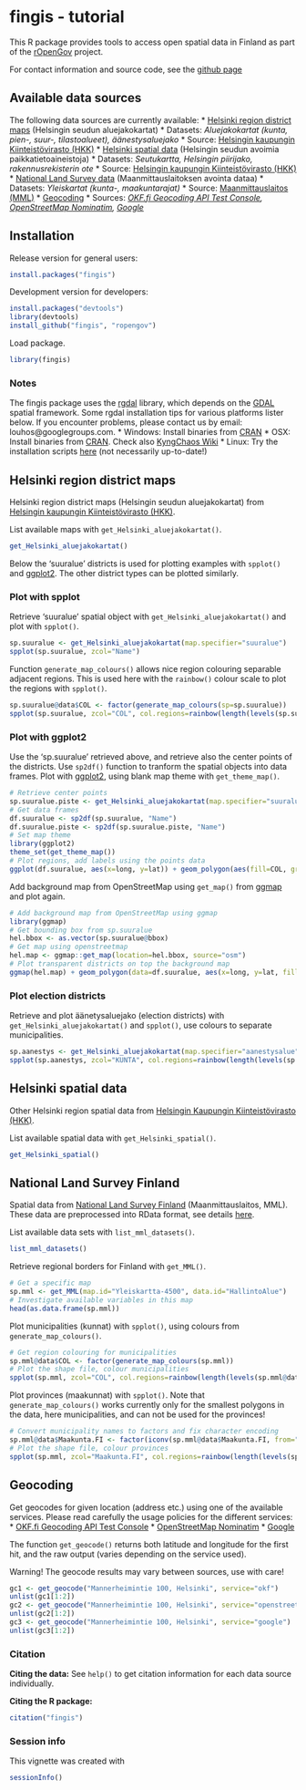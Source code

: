 <!--
%\VignetteEngine{knitr}
%\VignetteIndexEntry{An R Markdown Vignette made with knitr}
-->


fingis - tutorial
===========

This R package provides tools to access open spatial data in Finland
as part of the [rOpenGov](http://ropengov.github.io) project.

For contact information and source code, see the [github page](https://github.com/rOpenGov/fingis)

## Available data sources

The following data sources are currently available:
* [Helsinki region district maps](#aluejakokartat) (Helsingin seudun aluejakokartat)
 * Datasets: *Aluejakokartat (kunta, pien-, suur-, tilastoalueet), äänestysaluejako*
 * Source: [Helsingin kaupungin Kiinteistövirasto (HKK)](http://ptp.hel.fi/avoindata/)
* [Helsinki spatial data](#hel-spatial) (Helsingin seudun avoimia paikkatietoaineistoja)
 * Datasets: *Seutukartta, Helsingin piirijako, rakennusrekisterin ote*
 * Source: [Helsingin kaupungin Kiinteistövirasto (HKK)](http://ptp.hel.fi/avoindata/)
* [National Land Survey data](#maanmittauslaitos) (Maanmittauslaitoksen avointa dataa)
 * Datasets: *Yleiskartat (kunta-, maakuntarajat)*
 * Source: [Maanmittauslaitos (MML)](http://www.maanmittauslaitos.fi/avoindata)
* [Geocoding](#geocoding)
 * Sources: *[OKF.fi Geocoding API Test Console](http://data.okf.fi/console/), [OpenStreetMap Nominatim](http://wiki.openstreetmap.org/wiki/Nominatim_usage_policy), [Google](http://code.google.com/apis/maps/documentation/geocoding/)*

## Installation

Release version for general users:

```r
install.packages("fingis")
```

Development version for developers:

```r
install.packages("devtools")
library(devtools)
install_github("fingis", "ropengov")
```

Load package.

```r
library(fingis)
```

### Notes

The fingis package uses the [rgdal](http://cran.r-project.org/web/packages/rgdal/index.html) library, which depends on the [GDAL](http://www.gdal.org/) spatial framework. Some rgdal installation tips for various platforms lister below. If you encounter problems, please contact us by email: louhos@googlegroups.com.
* Windows: Install binaries from [CRAN](http://cran.r-project.org/web/packages/rgdal/index.html)
* OSX: Install binaries from [CRAN](http://cran.r-project.org/web/packages/rgdal/index.html). Check also [KyngChaos Wiki](http://www.kyngchaos.com/software/frameworks) 
* Linux: Try the installation scripts [here](https://github.com/louhos/takomo/tree/master/installation/) (not necessarily up-to-date!)

## <a name="aluejakokartat"></a>Helsinki region district maps

Helsinki region district maps (Helsingin seudun aluejakokartat) from [Helsingin kaupungin Kiinteistövirasto (HKK)](http://ptp.hel.fi/avoindata/).

List available maps with `get_Helsinki_aluejakokartat()`.

```r
get_Helsinki_aluejakokartat()
```

Below the 'suuralue' districts is used for plotting examples with `spplot()` and [ggplot2](http://ggplot2.org/). The other district types can be plotted similarly.

### Plot with spplot

Retrieve 'suuralue' spatial object with `get_Helsinki_aluejakokartat()` and plot with `spplot()`.

```r
sp.suuralue <- get_Helsinki_aluejakokartat(map.specifier="suuralue")
spplot(sp.suuralue, zcol="Name")
```

Function `generate_map_colours()` allows nice region colouring separable adjacent regions. This is used here with the `rainbow()` colour scale to plot the regions with `spplot()`.

```r
sp.suuralue@data$COL <- factor(generate_map_colours(sp=sp.suuralue))
spplot(sp.suuralue, zcol="COL", col.regions=rainbow(length(levels(sp.suuralue@data$COL))), colorkey=FALSE)
```

### Plot with ggplot2

Use the 'sp.suuralue' retrieved above, and retrieve also the center points of the districts. Use `sp2df()` function to tranform the spatial objects into data frames. Plot with [ggplot2](http://ggplot2.org/), using blank map theme with `get_theme_map()`. 

```r
# Retrieve center points
sp.suuralue.piste <- get_Helsinki_aluejakokartat(map.specifier="suuralue_piste")
# Get data frames
df.suuralue <- sp2df(sp.suuralue, "Name")
df.suuralue.piste <- sp2df(sp.suuralue.piste, "Name")
# Set map theme
library(ggplot2)
theme_set(get_theme_map())
# Plot regions, add labels using the points data
ggplot(df.suuralue, aes(x=long, y=lat)) + geom_polygon(aes(fill=COL, group=Name)) + geom_text(data=df.suuralue.piste, aes(label=Name)) + theme(legend.position="none")
```

Add background map from OpenStreetMap using `get_map()` from [ggmap](https://sites.google.com/site/davidkahle/ggmap) and plot again.

```r
# Add background map from OpenStreetMap using ggmap
library(ggmap)
# Get bounding box from sp.suuralue
hel.bbox <- as.vector(sp.suuralue@bbox)
# Get map using openstreetmap
hel.map <- ggmap::get_map(location=hel.bbox, source="osm")
# Plot transparent districts on top the background map
ggmap(hel.map) + geom_polygon(data=df.suuralue, aes(x=long, y=lat, fill=COL, group=Name), alpha=0.5) + geom_text(data=df.suuralue.piste, aes(x=long, y=lat, label=Name)) + theme(legend.position="none")
```

### Plot election districts

Retrieve and plot äänetysaluejako (election districts) with `get_Helsinki_aluejakokartat()` and `spplot()`, use colours to separate municipalities.

```r
sp.aanestys <- get_Helsinki_aluejakokartat(map.specifier="aanestysalue")
spplot(sp.aanestys, zcol="KUNTA", col.regions=rainbow(length(levels(sp.aanestys@data$KUNTA))), colorkey=FALSE)

```


## <a name="hel-spatial"></a>Helsinki spatial data

Other Helsinki region spatial data from [Helsingin Kaupungin Kiinteistövirasto (HKK)](http://ptp.hel.fi/avoindata/).

List available spatial data with `get_Helsinki_spatial()`.

```r
get_Helsinki_spatial()
```


## <a name="maanmittauslaitos"></a>National Land Survey Finland

Spatial data from [National Land Survey Finland](http://www.maanmittauslaitos.fi/en/opendata)  (Maanmittauslaitos, MML). These data are preprocessed into RData format, see details [here](https://github.com/avoindata/mml).

List available data sets with `list_mml_datasets()`.

```r
list_mml_datasets()
```

Retrieve regional borders for Finland with `get_MML()`.

```r
# Get a specific map
sp.mml <- get_MML(map.id="Yleiskartta-4500", data.id="HallintoAlue")
# Investigate available variables in this map
head(as.data.frame(sp.mml))
```

Plot municipalities (kunnat) with `spplot()`, using colours from `generate_map_colours()`.


```r
# Get region colouring for municipalities
sp.mml@data$COL <- factor(generate_map_colours(sp.mml))
# Plot the shape file, colour municipalities
spplot(sp.mml, zcol="COL", col.regions=rainbow(length(levels(sp.mml@data$COL))), colorkey=FALSE)
```

Plot provinces (maakunnat) with `spplot()`. Note that `generate_map_colours()` works currently only for the smallest polygons in the data, here municipalities, and can not be used for the provinces!

```r
# Convert municipality names to factors and fix character encoding
sp.mml@data$Maakunta.FI <- factor(iconv(sp.mml@data$Maakunta.FI, from="UTF-8", to="ISO-8859-1"))
# Plot the shape file, colour provinces 
spplot(sp.mml, zcol="Maakunta.FI", col.regions=rainbow(length(levels(sp.mml@data$Maakunta.FI))))
```

## <a name="geocoding"></a>Geocoding

Get geocodes for given location (address etc.) using one of the available services. Please read carefully the usage policies for the different services:
* [OKF.fi Geocoding API Test Console](http://data.okf.fi/console/)
* [OpenStreetMap Nominatim](http://wiki.openstreetmap.org/wiki/Nominatim_usage_policy)
* [Google](http://code.google.com/apis/maps/documentation/geocoding/)

The function `get_geocode()` returns both latitude and longitude for the first hit, and the raw output (varies depending on the service used).

Warning! The geocode results may vary between sources, use with care!


```r
gc1 <- get_geocode("Mannerheimintie 100, Helsinki", service="okf")
unlist(gc1[1:2])
gc2 <- get_geocode("Mannerheimintie 100, Helsinki", service="openstreetmap")
unlist(gc2[1:2])
gc3 <- get_geocode("Mannerheimintie 100, Helsinki", service="google")
unlist(gc3[1:2])
```

### Citation

**Citing the data:** See `help()` to get citation information for each data source individually.

**Citing the R package:**

```r
citation("fingis")
```


### Session info


This vignette was created with

```r
sessionInfo()
```

